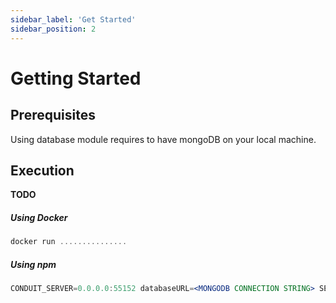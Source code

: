 ```yaml
---
sidebar_label: 'Get Started'
sidebar_position: 2
---
```


# Getting Started

## Prerequisites

Using database module requires to have mongoDB on your local machine.<br />


## Execution

**TODO**

##### Using Docker

```jsx
docker run ...............
```

##### Using npm

```jsx
CONDUIT_SERVER=0.0.0.0:55152 databaseURL=<MONGODB CONNECTION STRING> SERVICE_IP=0.0.0.0:56159 npx @conduit/database start
```